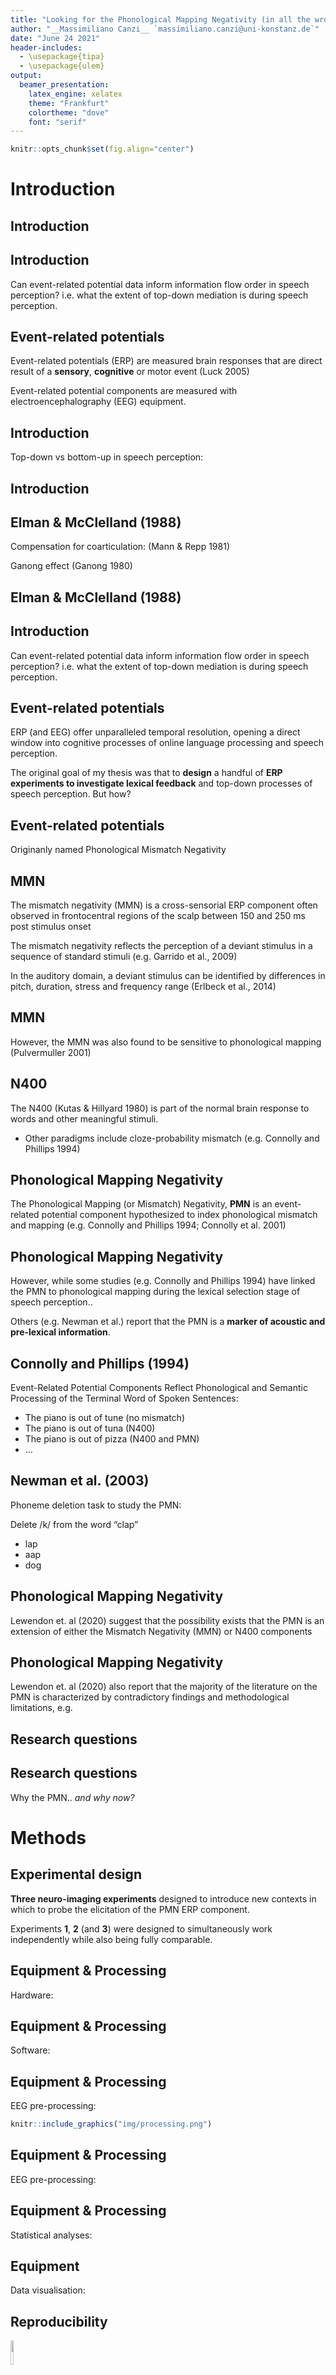 ```yaml
---
title: "Looking for the Phonological Mapping Negativity (in all the wrong places)"
author: "__Massimiliano Canzi__ `massimiliano.canzi@uni-konstanz.de`"
date: "June 24 2021"
header-includes:
  - \usepackage{tipa}
  - \usepackage{ulem}
output: 
  beamer_presentation:
    latex_engine: xelatex
    theme: "Frankfurt"
    colortheme: "dove"
    font: "serif"
---
```


```r
knitr::opts_chunk$set(fig.align="center")
```

# Introduction

## Introduction

\begin{center}
Four years ago...
\end{center}

## Introduction

Can event-related potential data inform information flow order in speech perception? \pause i.e. what the extent of top-down mediation is during speech perception. 

## Event-related potentials

Event-related potentials (ERP) are measured brain responses that are direct result of a __sensory__, __cognitive__ or motor event (Luck 2005)

\pause

Event-related potential components are measured with electroencephalography (EEG) equipment.

## Introduction

Top-down vs bottom-up in speech perception: \pause

\small \begin{itemize}[<+->]
\item Interactive models of speech perception e.g. \textbf{TRACE} (McClelland \& Elman 1986)
\item Feed-forward / modular models of speech perception e.g. \textbf{Cohort} (Marslen-Wilson 1984)
\end{itemize}

## Introduction

\small \pause
\begin{itemize}[<+->]
\item Elman, J. L., \& McClelland, J. L. (1988). Cognitive penetration of the mechanisms of perception: Compensation for coarticulation of lexically restored phonemes. Journal of Memory and Language, 27(2), 143-165.
\item Pitt, M. A., \& McQueen, J. M. (1998). Is compensation for coarticulation mediated by the lexicon? Journal of Memory and Language, 39, 347–370.
\item Magnuson et al. (2003). Lexical effects on compensation for coarticulation: \textbf{The ghost of Christmash past}. Cognitive Science, 27(2), 285-298.
\item McQueen, J. M. (2003). \textbf{The ghost of Christmas future: didn’t scrooge learn to be good?}: Commentary on Magnuson et al. (2003). Cognitive Science, 27(5), 795-799.
\item McQueen, et al. (2009). No lexical–prelexical feedback during speech perception or: \textbf{Is it time to stop playing those Christmas tapes?}. Journal of Memory and Language, 61(1), 1-18.
\end{itemize} \normalsize

## Elman & McClelland (1988)

Compensation for coarticulation: (Mann \& Repp 1981) \pause

\begin{itemize}[<+->]
\item /t-k/ perceived more often as /k/ following /s/
\item /t-k/ perceived more often as /t/ following /\textesh/
\end{itemize}

Ganong effect (Ganong 1980)

\begin{itemize}[<+->]
\item Ambiguous phonemes are solved more often with the choice that makes a word vs. a non-word 
\item e.g. Christma/s-\textesh/ more often solved as Christma/s/. 
\item Effect stronger at phoneme boundary.
\end{itemize}

## Elman & McClelland (1988)

\begin{center}
\normalsize
Christma\textbf{/s-\textesh/} \textbf{/t-k/}capes  
  
    
\pause Cool, huh?
\end{center}

## Introduction

Can event-related potential data inform information flow order in speech perception? \pause i.e. what the extent of top-down mediation is during speech perception. 

## Event-related potentials

ERP (and EEG) offer unparalleled temporal resolution, \pause opening a direct window into cognitive processes of online language processing and speech perception. 

\pause

The original goal of my thesis was that to __design__ a handful of __ERP experiments to investigate lexical feedback__ and top-down processes of speech perception. \pause But how?

## Event-related potentials

\begin{itemize}[<+->]
\item Mismatch Negativity (\textbf{MMN})
\item Phonological Mapping\textbf{*} Negativity (\textbf{PMN})
\item \textbf{N400}
\item \textbf{P600}
\end{itemize}

\tiny

\textbf{*} Originanly named Phonological Mismatch Negativity 

\normalsize

## MMN

\small

The mismatch negativity (MMN) is a cross-sensorial ERP component often observed in frontocentral regions of the scalp between 150 and 250 ms post stimulus onset \pause

The mismatch negativity reflects the perception of a deviant stimulus in a sequence of standard stimuli (e.g. Garrido et al., 2009) \pause

In the auditory domain, a deviant stimulus can be identified by differences in pitch, duration, stress and frequency range (Erlbeck et al., 2014)

\normalsize

## MMN

However, the MMN was also found to be sensitive to phonological mapping (Pulvermuller 2001) \pause

\small
\begin{itemize}[<+->]
\item MMN to the presentation of mismatching Finnish words
\item No MMN in control group
\end{itemize} \normalsize

## N400

The N400 (Kutas \& Hillyard 1980) is part of the normal brain response to words and other meaningful stimuli.
\pause
\begin{center}
nurse \pause doctor \pause | \pause  
pizza \pause pineapple \pause  
\end{center}

* Other paradigms include cloze-probability mismatch (e.g. Connolly and Phillips 1994)

## Phonological Mapping Negativity

The Phonological Mapping (or Mismatch) Negativity, __PMN__ is an event-related potential component hypothesized to index phonological mismatch and mapping \pause (e.g. Connolly and Phillips 1994; Connolly et al. 2001) 

## Phonological Mapping Negativity

However, while some studies (e.g. Connolly and Phillips 1994) have linked the PMN to phonological mapping during the lexical selection stage of speech perception..

\pause 

Others (e.g. Newman et al.) report that the PMN is a __marker of acoustic and pre-lexical information__. 

## Connolly and Phillips (1994)

Event-Related Potential Components Reflect Phonological and Semantic Processing of the Terminal Word of Spoken Sentences: 

\pause

* The piano is out of \pause tune \pause (no mismatch) \pause
* The piano is out of \pause tuna \pause (N400) \pause
* The piano is out of \pause pizza \pause (N400 and PMN) \pause
* ...

## Newman et al. (2003)

Phoneme deletion task to study the PMN:

\pause

Delete /k/ from the word "clap" \pause

* lap \pause
* aap \pause
* dog 

## Phonological Mapping Negativity

Lewendon et. al (2020) suggest that the possibility exists that the PMN is an extension of either the Mismatch Negativity (MMN) or N400 components

## Phonological Mapping Negativity

Lewendon et. al (2020) also report that the majority of the literature on the PMN is characterized by contradictory findings and methodological limitations, e.g.

\small

\begin{itemize}[<+->]
\item Contrasting theories of the PMN
\item Mixed topographical locations: 
  \begin{itemize}[<+->]
  \item \footnotesize Some studies report discovering the PMN in frontal and central sites, ohers in parietal / mid-line / evenly spread across the scalp.
  \end{itemize}
\item \small Methodological limitations: 
  \begin{itemize}[<+->]
  \item \footnotesize Few participants (usually < 10)
  \item \footnotesize Few trials (usually < 40)
  \item \footnotesize Confounding variables
  \end{itemize}
\end{itemize}

\normalsize

## Research questions

\pause \small

\begin{itemize}[<+->]
\item \textbf{Is the PMN in response to acoustic, phonetic, phonological, lexical mapping and mismatch, none or a combination of all?}
\item \textbf{Is any other ERP component found in response to acoustic, phonetic and phonological mismatch in place of / together wih the PMN?}
\end{itemize}

\normalsize

## Research questions

Why the PMN.. \pause _and why now? _

\small \pause

\begin{itemize}[<+->]
\item The PMN might play an important role in future investigations of architectures of grammar (placed in between acoustic and lexical processing)
\item Clinical studies have used the PMN as a \emph{marker of phonological processing abilities} (Robson et al. 2017). However, it is not clear what processes the PMN reallys indexes. 
\end{itemize}

\normalsize

# Methods

## Experimental design

\pause __Three neuro-imaging experiments__ designed to introduce new contexts in which to probe the elicitation of the PMN ERP component.

\pause Experiments __1__, __2__ (and __3__) were designed to simultaneously work independently while also being fully comparable.

## Equipment & Processing

Hardware:

\small \pause

\begin{itemize}[<+->]
\item 64 active pin-type \textbf{BioSemi} electrodes
\item 6 (EX1 to EX6) face electrodes
\item BioSemi hardware (e.g. receiver)
\end{itemize}

\normalsize

## Equipment & Processing

Software:

\small \pause

\begin{itemize}[<+->]
\item BioSemi Actiview
\item Neurobehavioral Systems' \textbf{Presentation}
\item MATLAB (2018b; 2019a; 2019b)
\item EEGLAB (Delorme \& Makeig 2004) 
\item ERPLAB (Lopez-Calderon \& Luck, 2014)
\item R (4.1) (R Core Team 2021)
\end{itemize}

\normalsize

## Equipment & Processing

EEG pre-processing: \pause
  
    
  
```r
knitr::include_graphics("img/processing.png")
```

## Equipment & Processing

EEG pre-processing: \pause

\begin{itemize}[<+->]
\item Offline average reference
\item 512 Hz sampling frequency
\end{itemize}

## Equipment & Processing

Statistical analyses:

\small \pause

\begin{itemize}[<+->]
\item Exploratory channel-level multivariate testing with package \texttt{ERP} (Causeur et al. 2020) and the Adaptive Factor Adjustment (AFA) procedure (Sheu et al. 2016)
\item Mean amplitude modelling with mixed-effect models \& package \texttt{lme4} (Bates et al. 2015)
\end{itemize}

\normalsize 

## Equipment

Data visualisation:

\pause \small

\begin{itemize}[<+->]
\item Grand-Average / difference ERP plots with \texttt{ggplot2} (Wickham 2016)
\item Cubic spline interpolation scalp maps with package \texttt{akima} (Akima and Gebhardt 2020)
\end{itemize}

\normalsize

## Reproducibility

![](img/github.png){width="10%"}

\pause Data, code and model summaries are freely available on GitHub at the repository `mcanzi/phd_codedata`

\pause PhD thesis has been submitted and _will be available through open access_ following thesis defense (in August) and corrections.

# Experiment 1

## Procedure

\small

\begin{itemize}[<+->]
\item Participants were trained to learn three pairs of tri-syllabic nonce words in a computerized training phase (e.g. \emph{pitabu dipida})
  \begin{itemize}[<+->]
  \item \footnotesize Transitional probabilities within the two items of each nonce-word pair was 1.0 
  \end{itemize}
\item \small Participants were tested on their knowledge of the experimental stimuli in a computerized task
\item During EEG data collection, stimuli were played back to participants during a passive listening task, however..
  \begin{itemize}[<+->]
  \item \footnotesize In 33\% of total trials (400 total trials), the first syllable of the second nonce-word of each pair would be manipulated to break expectations
  \end{itemize}
\end{itemize}

\normalsize

## Stimuli 

\begin{center}

pitabu \pause dipida \pause

pitabu \pause \textbf{ba}pida \pause

pitabu \pause \textbf{bu}pida \pause

\end{center}
\small

\begin{itemize}[<+->]
\item Stimuli were synthesized using Mac OS Text-to-Speech
\item Vowel, syllable and word length were controlled (each syllable was 200 ms long)
\item Speaker and pitch contours were the same for all stimuli.
\end{itemize}

## Participants

22 Participants (F = 13) took part to the experiment. \pause

\begin{itemize}[<+->]
\item 22 right-handed adults
\item 22 BrE speakers
\item Age (M = 20, 18-25)
\item Normal or corrected to normal vision and hearing
\item No reported use of psychoactive medications
\end{itemize}

## Results: __PMN__

\footnotesize 
\begin{center}

Cubic-spline interpolation scalp maps. Mean amplitude betweeen 280 and 320 ms post-stimulus onset.

\end{center} 
\pause \normalsize

```r
knitr::include_graphics("img/pmn.png")
```

## Results: __PMN__

\pause \small

We fitted a LMEM to mean amplitude measured between 280 and 320 ms PSO. \pause \texttt{Condition}, \texttt{Region} and \texttt{Hemisphere} were fitted as main effects as well as three-way interaction. \pause Varying intercepts allowed for \texttt{Subject}

\begin{itemize}[<+->]
\item No main effect of \texttt{Condition} [F(\textsubscript{1,1797}) = 0.01, \emph{p} = .89)]
\item No interaction of \texttt{Condition} \& \texttt{Region} [F(\textsubscript{10,1797}) = 1.39, \emph{p} = .17)]
\end{itemize} \normalsize

## Reesults: __Other effects__

\begin{itemize}[<+->]
\item Small negative effect between 150-200 ms for mismatch condition (frontocentral\*) (\textbf{MMN?})
\item Bigger positive effect between 500-700 ms for mismatch condition (centroparietal\*) (\textbf{P600?})
\item \tiny \* In case of a significant interaction between \texttt{Condition} and \texttt{Region}, pairwise contrasts were carried out with package \texttt{emmeans} (Lenth et al. 2018)
\end{itemize} \normalsize

## Discussion 

\begin{center}

No instance of \textbf{PMN} (in any of its expected forms) was found

\end{center}

## Discussion

Possible explanations: \pause

\small
\begin{itemize}[<+->]
\item PMN is more "higher-level" than previously theorized
\item Methodological limitations of Exp. 1
  \begin{itemize}[<+->]
  \item \footnotesize Passive listening
  \item \footnotesize Possible P3a contamination?
  \end{itemize}
\end{itemize} \normalsize

# Experiment 2

## Methods

\small \pause
\begin{itemize}[<+->]
\item Designed to be (fairly) comparable to experiment one
  \begin{itemize}
  \item \footnotesize Same stimuli as Exp 1
  \item \footnotesize No lexical activation
  \end{itemize}
\item \small Includes active, behavioural tasks
\item More streamlined
\end{itemize} \normalsize

## Stimuli

\begin{center}

Same nonce words as \textbf{Experiment 1}

\end{center}

## Procedure

\begin{center}

di + \pause (500 ms pause) + \pause pi + \pause (500 ms pause) + \pause da \pause  

(4 s pause) \pause  
  
dipida  
\end{center}

## Procedure

However, in 33% of total trials

\begin{center}

di \pause pi \pause da \pause  
  
\textbf{ba}pida
\end{center}

## Participants 

20 Participants (F = 12) took part to the experiment. \pause

\begin{itemize}[<+->]
\item 20 right-handed adults
\item 20 BrE speakers
\item Age (M = 19, 18-24)
\item Normal or corrected to normal vision and hearing
\item No reported use of psychoactive medications
\end{itemize}

## Results: __PMN__

Cubic-spline interpolation scalp maps. Mean amplitude between 280 and 320 ms post-stimulus onset.

```r
knitr::include_graphics("img/pmn2.png")
```

## Results: __PMN__

\pause \small

We fitted a LMEM to mean amplitude measured between 280 and 320 ms PSO. \pause \texttt{Condition}, \texttt{Region} and \texttt{Hemisphere} were fitted as main effects as well as three-way interaction. \pause Varying intercepts allowed for \texttt{Subject}

\begin{itemize}[<+->]
\item No main effect of \texttt{Condition} [F(\textsubscript{1,1965.6}) = 0.0001, p = .98)]
\item Significant interaction of \texttt{Condition} \& \texttt{Region} [F(\textsubscript{10,1948.2}) = 0.8, p = .001)]. However..
\item Only significant main effect on Condition between match (M = 0.51 $\mu$V) and mismatch (M = -0.04 $\mu$V) at parieto-occipital scalp sites.
\end{itemize} \normalsize



## Results: __Other effects__

\begin{itemize}[<+->]
\item Small negative eeffect between 75-125 ms for mismatch condition (frontal) (\textbf{N1?})
\item Small negative effect between 150-200 ms for mismatch condition (left hemisphere) (\textbf{MMN? ELAN?})
\item Bigger positive effect between 500-700 ms for mismatch condition (centroparietal) (\textbf{P600?})
\end{itemize}

## Discussion 

No instance of \textbf{PMN} (in any of its expected forms) was found

## Discussion

Possible explanations: \pause

\begin{itemize}[<+->]
\item PMN is more "higher-level" than previously theorized
\item \sout{Methodological limitations of Exp. 1}
\end{itemize} 

# General Discussion

## PMN?

Contrasting findings in PMN literature cause: 

\small \begin{itemize}[<+->]
\item Difficulty in determining whether an observed response matches the PMN (in function and topographical distribution)
\item Easy to mistake any component in a similar range as the PMN
\end{itemize}

## PMN?

The PMN appears to be linked to lexical processing more than to the processing of pre-lexical information (including acoustic and phonetic information). \pause

\begin{itemize}[<+->]
\item This supports earlier theories of the PMN (e.g. Connolly \& Phillips 1994)
\item Goes against later interpretations (e.g. Newman et al. 2003)
\item How much of the PMN is in response to phonological information specifically? 
  \begin{itemize}[<+->]
  \item Issues with uses of PMN in clinical settings
  \end{itemize}
\end{itemize}

## Other findings

Earlier responses (150-200 ms) and later P600-like effects reinforce: \pause

\begin{itemize}[<+->]
\item Mismatch stimuli were recognised as such
\item Early, acoustic / phonetic mismatch
\item P600 as an index of sequence violation
\end{itemize}

Could the PMN be a later instance of the MMN?

## Methodological limitations

If we consider the non-observation of the PMN as a cause of methodological limitations: \pause

\begin{itemize}[<+->]
\item PMN most likely not reliable enough as a marker for clinical experiments
\item Not a good candidate for experiments investigating information flow order in speech perception
\end{itemize}

## __Thank you!__

\small Special thanks to my supervisors __Dr Wendell Kimper__ and  __Dr Patrycja Strycharczuk__